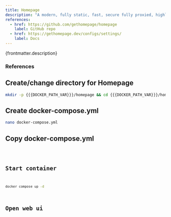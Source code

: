 ```yaml
---
title: Homepage
description: "A modern, fully static, fast, secure fully proxied, highly customizable application dashboard with integrations for over 100 services and translations into multiple languages. Easily configured via YAML files or through docker label discovery."
references:
  - href: https://github.com/gethomepage/homepage
    label: GitHub repo
  - href: https://gethomepage.dev/configs/settings/
    label: Docs
---
```



<p>{frontmatter.description}</p>

### References

<ReferenceLinks references={frontmatter.references} />

## Create/change directory for Homepage

```sh
mkdir -p {{{DOCKER_PATH_VAR}}}/homepage && cd {{{DOCKER_PATH_VAR}}}/homepage
```

## Create docker-compose.yml

```sh
nano docker-compose.yml
```

## Copy docker-compose.yml

<Code lang="yml" title="docker-compose.yml" code={yaml} />

## Start container

```sh
docker compose up -d
```

## Open web ui

<OpenWebUI port="3006" />

